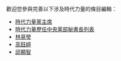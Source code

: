 歡迎您參與完善以下涉及時代力量的條目編輯：
*[[時代力量黨主席|時代力量黨主席]]
*[[時代力量歷任中央黨部秘書長列表|時代力量歷任中央黨部秘書長列表]]
*[[林易瑩|林易瑩]]
*[[高鈺婷|高鈺婷]]
*[[邱顯智|邱顯智]]